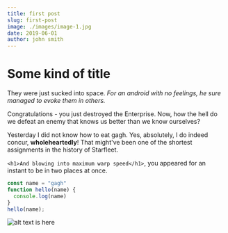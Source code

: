 ```yaml
---
title: first post
slug: first-post
image: ./images/image-1.jpg
date: 2019-06-01
author: john smith
---
```



# Some kind of title

They were just sucked into space. _For an android with no feelings,
he sure managed to evoke them in others._

Congratulations - you just destroyed the Enterprise.
Now, how the hell do we defeat an enemy that knows us better than we
know ourselves?

Yesterday I did not know how to eat gagh.
Yes, absolutely, I do indeed concur, **wholeheartedly**!
That might've been one of the shortest assignments in the history of Starfleet.

`<h1>And blowing into maximum warp speed</h1>`,
you appeared for an instant to be in two places at once.

<Counter />


<div className="code">

```javascript
const name = "gagh"
function hello(name) {
  console.log(name)
}
hello(name);
```

</div>

![alt text is here](/images/image-1.jpg)
